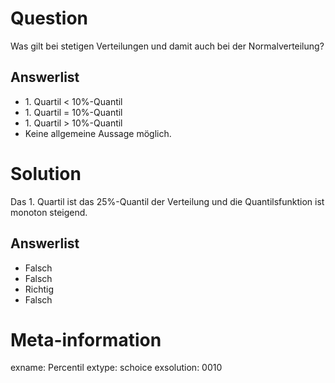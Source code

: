 Question
========

Was gilt bei stetigen Verteilungen und damit auch bei der Normalverteilung?

Answerlist
----------
* 1$.$ Quartil < 10%-Quantil
* 1$.$ Quartil = 10%-Quantil
* 1$.$ Quartil > 10%-Quantil
* Keine allgemeine Aussage möglich.


Solution
========

Das 1. Quartil ist das 25%-Quantil der Verteilung und die Quantilsfunktion ist monoton steigend.

Answerlist
----------
* Falsch 
* Falsch
* Richtig
* Falsch

Meta-information
================
exname: Percentil
extype: schoice
exsolution: 0010